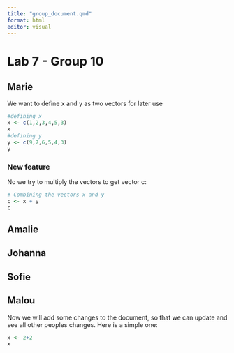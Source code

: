 ```yaml
---
title: "group_document.qmd"
format: html
editor: visual
---
```


# Lab 7 - Group 10

## Marie

We want to define x and y as two vectors for later use

```r

#defining x
x <- c(1,2,3,4,5,3)
x
#defining y
y <- c(9,7,6,5,4,3)
y
```

### New feature

No we try to multiply the vectors to get vector c:

```r
# Combining the vectors x and y
c <- x + y
c
```

## Amalie

## Johanna

## Sofie

## Malou

Now we will add some changes to the document, so that we can update and see all other peoples changes. Here is a simple one:

```r
x <- 2+2
x
```
